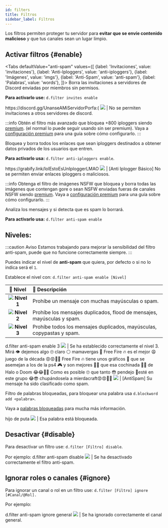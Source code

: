 ```yaml
---
id: filters
title: Filtros
sidebar_label: Filtros
---
```


Los filtros permiten proteger tu servidor para **evitar que se envíe contenido malicioso** y que tus canales sean un lugar limpio.

## Activar filtros {#enable}


<Tabs
  defaultValue="anti-spam"
  values={[
    {label: 'Invitaciones', value: 'invitaciones'},
    {label: 'Anti-Iploggers', value: 'anti-iploggers'},
    {label: 'Imágenes', value: 'imgs'},
    {label: 'Anti-Spam', value: 'anti-spam'},
    {label: 'Palabras', value: 'words'},
  ]}>
  <TabItem value="invitaciones">
  Borra las invitaciones a servidores de Discord enviadas por miembros sin permisos.


  **Para activarlo use:** ``d.filter invites enable``

  <DiscordMessages>
  <DiscordMessage author="Usuario" avatar="https://cdn.discordapp.com/embed/avatars/4.png"><span className="red-text">https://discord.gg/UnanseAMiServidorPorfa:(</span></DiscordMessage>
  <discord-message author="D-Safe" avatar="https://i.imgur.com/FFBgOWE.png" bot='true' verified='true'><img className="discord-emoji" src="https://cdn.discordapp.com/emojis/847563585319469149.png?v=1"></img> | No se permiten invitaciones a otros servidores de discord.</discord-message>
</DiscordMessages>
  </TabItem>
  <TabItem value="anti-iploggers">

:::info
Obtén el filtro más avanzado que bloquea +800 iploggers siendo [premium](premium/premium.mdx). (el normal lo puede seguir usando sin ser premium).
Vaya a [configuración premium](premium/premium.mdx#filters) para una guía sobre cómo configurarlo.
:::

  Bloquea y borra todos los enlaces que sean iploggers destinados a obtener datos privados de los usuarios que entren.


  **Para activarlo usa:** ``d.filter anti-iploggers enable``.

  <DiscordMessages>
  <DiscordMessage author="Usuario" avatar="https://cdn.discordapp.com/embed/avatars/4.png"><span className="red-text">https://grabify.link/lolEstoEsUnIploggerLMAO</span></DiscordMessage>
  <discord-message author="D-Safe" avatar="https://i.imgur.com/FFBgOWE.png" bot='true' verified='true'><img className="discord-emoji" src="https://cdn.discordapp.com/emojis/847563585319469149.png?v=1"></img> | <span className="bold">[Anti Iplogger Básico]</span> No se permiten enviar enlaces iploggers o maliciosos.</discord-message>
</DiscordMessages>
  </TabItem>
  <TabItem value="imgs"> 


:::info
Obtenga el filtro de imágenes NSFW que bloquea y borra todas las imágenes que contengan gore o sean NSFW enviadas fueras de canales NSFW siendo [premium](premium/premium.mdx).
Vaya a [configuración premium](premium/premium.mdx#filters) para una guía sobre cómo configurarlo.
:::

  </TabItem>
  <TabItem value="anti-spam">
  Analiza los mensajes y si detecta que es spam lo borrará.
  
  **Para activarlo usa:** ``d.filter anti-spam enable``
  
  ## Niveles:

:::caution Aviso
Estamos trabajando para mejorar la sensibilidad del filtro anti-spam, puede que no funcione correctamente siempre.
:::

  Puedes indicar el nivel de **anti-spam** que quiera, por defecto o si no lo indica será el ``1``.
  
  Establece el nivel con: ``d.filter anti-spam enable [Nivel]``

  | 📏 Nivel | 📣 Descripción |
  | :---: | :--- |
  | <img className="emoji-table" src="https://cdn.discordapp.com/emojis/755768668360540170.png?v=1"></img> **Nivel 1** | Prohíbe un mensaje con muchas mayúsculas o spam. | 
  | <img className="emoji-table" src="https://cdn.discordapp.com/emojis/755768668180316202.png?v=1"></img> **Nivel 2** | Prohíbe los mensajes duplicados, flood de mensajes, mayúsculas y spam. | 
  | <img className="emoji-table" src="https://cdn.discordapp.com/emojis/755768668318728202.png?v=1"></img> **Nivel 3** | Prohíbe todos los mensajes duplicados, mayúsculas, copypastas y spam. | 

<DiscordMessages>
  <DiscordMessage author="Usuario" avatar="https://cdn.discordapp.com/embed/avatars/4.png">d.filter anti-spam enable 3</DiscordMessage>
  <discord-message author="D-Safe" avatar="https://i.imgur.com/FFBgOWE.png" bot='true' verified='true'><img className="discord-emoji" src="https://cdn.discordapp.com/emojis/847563585025474643.png?v=1"></img> | Se ha establecido correctamente el nivel 3.</discord-message>
</DiscordMessages>
<br/>
 <DiscordMessages>
  <DiscordMessage author="Usuario" avatar="https://cdn.discordapp.com/embed/avatars/4.png"><span className="red-text">
    Mirá 👁 dejemos algo 🙄 claro ⚪️ mamavergas 🍆 Free Fire 🔥 es el mejor 😩 juego de la década 😡😡👊🏼 Free Fire 🔥 tiene unos gráficos 👅 que se asemejan a los de la ps4 🎮 y son mejores 👍🏼 que esa cochinada 🤢🤮 de Halo o Doom 😂😂👌🏼
    Como es posible 🙄 que tanto 😳 pendejo 😤esté en este grupo 😂😎 chupándosela a mierdacraft😡😡👊🏼</span></DiscordMessage>
  <discord-message author="D-Safe" avatar="https://i.imgur.com/FFBgOWE.png" bot='true' verified='true'><img className="discord-emoji" src="https://cdn.discordapp.com/emojis/847563585319469149.png?v=1"></img> | <span className="bold">[AntiSpam]</span> Su mensaje ha sido clasificado como spam.</discord-message>
</DiscordMessages>
  </TabItem>
  <TabItem value="words">

  Filtro de palabras bloqueadas, para bloquear una palabra usa ``d.blockword add <palabra>``.

  Vaya a [palabras bloqueadas](#palabras-bloqueadas) para mucha más información.

<DiscordMessages>
  <DiscordMessage author="Usuario" avatar="https://cdn.discordapp.com/embed/avatars/4.png"><span className="red-text">hijo de puta</span></DiscordMessage>
  <discord-message author="D-Safe" avatar="https://i.imgur.com/FFBgOWE.png" bot='true' verified='true'><img className="discord-emoji" src="https://cdn.discordapp.com/emojis/847563585319469149.png?v=1"></img> | Esa palabra está bloqueada.</discord-message>
</DiscordMessages>
  </TabItem>
</Tabs>

## Desactivar {#disable}
Para desactivar un filtro use: ``d.filter [Filtro] disable``.

Por ejemplo:
<DiscordMessages>
  <DiscordMessage author="Usuario" avatar="https://cdn.discordapp.com/embed/avatars/4.png">d.filter anti-spam disable</DiscordMessage>
  <discord-message author="D-Safe" avatar="https://i.imgur.com/FFBgOWE.png" bot='true' verified='true'><img className="discord-emoji" src="https://cdn.discordapp.com/emojis/847563585025474643.png?v=1"></img> | Se ha desactivado correctamente el filtro anti-spam.</discord-message>
</DiscordMessages>


## Ignorar roles o canales {#ignore}
Para ignorar un canal o rol en un filtro use: ``d.filter [Filtro] ignore [#Canal/@Rol].``

Por ejemplo:

<DiscordMessages>
  <DiscordMessage author="Usuario" avatar="https://cdn.discordapp.com/embed/avatars/4.png">d.filter anti-spam ignore <discord-mention type="channel">general</discord-mention></DiscordMessage>
  <discord-message author="D-Safe" avatar="https://i.imgur.com/FFBgOWE.png" bot='true' verified='true'><img className="discord-emoji" src="https://cdn.discordapp.com/emojis/847563585025474643.png?v=1"></img> | Se ha ignorado correctamente el canal <discord-mention type="channel">general</discord-mention>.</discord-message>
</DiscordMessages>

